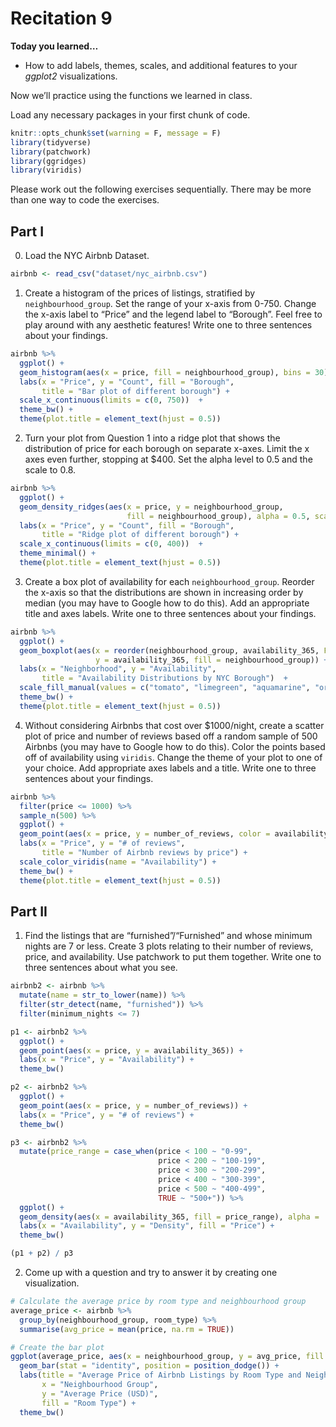 # Recitation 9

__Today you learned...__

* How to add labels, themes, scales, and additional features to your _ggplot2_ visualizations.

Now we'll practice using the functions we learned in class.

Load any necessary packages in your first chunk of code.

```r
knitr::opts_chunk$set(warning = F, message = F)
library(tidyverse)
library(patchwork)
library(ggridges)
library(viridis)
```

Please work out the following exercises sequentially. There may be more than one way to code the exercises.

## Part I

0. Load the NYC Airbnb Dataset.

```r
airbnb <- read_csv("dataset/nyc_airbnb.csv")
```

1. Create a histogram of the prices of listings, stratified by `neighbourhood_group`. Set the range of your x-axis from 0-750. Change the x-axis label to "Price" and the legend label to "Borough". Feel free to play around with any aesthetic features! Write one to three sentences about your findings.

```r
airbnb %>% 
  ggplot() +
  geom_histogram(aes(x = price, fill = neighbourhood_group), bins = 30) +
  labs(x = "Price", y = "Count", fill = "Borough",
       title = "Bar plot of different borough") +
  scale_x_continuous(limits = c(0, 750))  + 
  theme_bw() + 
  theme(plot.title = element_text(hjust = 0.5))
```

2. Turn your plot from Question 1 into a ridge plot that shows the distribution of price for each borough on separate x-axes. Limit the x axes even further, stopping at $400. Set the alpha level to 0.5 and the scale to 0.8.

```r
airbnb %>% 
  ggplot() +
  geom_density_ridges(aes(x = price, y = neighbourhood_group,
                          fill = neighbourhood_group), alpha = 0.5, scale = 0.8) +
  labs(x = "Price", y = "Count", fill = "Borough",
       title = "Ridge plot of different borough") +
  scale_x_continuous(limits = c(0, 400))  + 
  theme_minimal() + 
  theme(plot.title = element_text(hjust = 0.5))
```

3. Create a box plot of availability for each `neighbourhood_group`. Reorder the x-axis so that the distributions are shown in increasing order by median (you may have to Google how to do this). Add an appropriate title and axes labels. Write one to three sentences about your findings. 

```r
airbnb %>% 
  ggplot() +
  geom_boxplot(aes(x = reorder(neighbourhood_group, availability_365, FUN = median), 
                   y = availability_365, fill = neighbourhood_group)) +
  labs(x = "Neighborhood", y = "Availability", 
       title = "Availability Distributions by NYC Borough")  + 
  scale_fill_manual(values = c("tomato", "limegreen", "aquamarine", "orange", "violet")) + 
  theme_bw() + 
  theme(plot.title = element_text(hjust = 0.5))
```

4. Without considering Airbnbs that cost over $1000/night, create a scatter plot of price and number of reviews based off a random sample of 500 Airbnbs (you may have to Google how to do this). Color the points based off of availability using `viridis`. Change the theme of your plot to one of your choice. Add appropriate axes labels and a title. Write one to three sentences about your findings.

```r
airbnb %>% 
  filter(price <= 1000) %>% 
  sample_n(500) %>% 
  ggplot() +
  geom_point(aes(x = price, y = number_of_reviews, color = availability_365)) +
  labs(x = "Price", y = "# of reviews", 
       title = "Number of Airbnb reviews by price") +
  scale_color_viridis(name = "Availability") +
  theme_bw() + 
  theme(plot.title = element_text(hjust = 0.5))
```

## Part II

1. Find the listings that are "furnished"/"Furnished" and whose minimum nights are 7 or less. Create 3 plots relating to their number of reviews, price, and availability. Use patchwork to put them together. Write one to three sentences about what you see. 

```r
airbnb2 <- airbnb %>% 
  mutate(name = str_to_lower(name)) %>% 
  filter(str_detect(name, "furnished")) %>% 
  filter(minimum_nights <= 7) 

p1 <- airbnb2 %>% 
  ggplot() +
  geom_point(aes(x = price, y = availability_365)) +
  labs(x = "Price", y = "Availability") +
  theme_bw()

p2 <- airbnb2 %>% 
  ggplot() +
  geom_point(aes(x = price, y = number_of_reviews)) +
  labs(x = "Price", y = "# of reviews") +
  theme_bw()

p3 <- airbnb2 %>% 
  mutate(price_range = case_when(price < 100 ~ "0-99",
                                 price < 200 ~ "100-199",
                                 price < 300 ~ "200-299",
                                 price < 400 ~ "300-399",
                                 price < 500 ~ "400-499",
                                 TRUE ~ "500+")) %>% 
  ggplot() +
  geom_density(aes(x = availability_365, fill = price_range), alpha = .3) +
  labs(x = "Availability", y = "Density", fill = "Price") +
  theme_bw()

(p1 + p2) / p3
```

2. Come up with a question and try to answer it by creating one visualization.

```r
# Calculate the average price by room type and neighbourhood group
average_price <- airbnb %>%
  group_by(neighbourhood_group, room_type) %>%
  summarise(avg_price = mean(price, na.rm = TRUE))

# Create the bar plot
ggplot(average_price, aes(x = neighbourhood_group, y = avg_price, fill = room_type)) +
  geom_bar(stat = "identity", position = position_dodge()) +
  labs(title = "Average Price of Airbnb Listings by Room Type and Neighbourhood Group",
       x = "Neighbourhood Group",
       y = "Average Price (USD)",
       fill = "Room Type") +
  theme_bw() 
```
